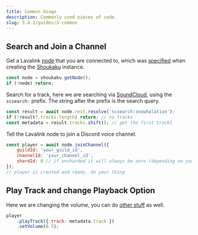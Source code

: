 ```yaml
---
title: Common Usage
description: Commonly used pieces of code.
slug: 3.4.2/guides/3-common
---
```


## Search and Join a Channel

Get a Lavalink [node](/3.4.2/api/classes/node/) that you are connected to, which was [specified](/3.4.2/api/classes/shoukaku#parameters) when creating the [Shoukaku](/3.4.2/api/classes/shoukaku) instance.

```js
const node = shoukaku.getNode();
if (!node) return;
```

Search for a track, here we are searching via [SoundCloud](https://soundcloud.com), using the `scsearch:` prefix. The string after the prefix is the search query.

```js
const result = await node.rest.resolve('scsearch:snowhalation');
if (!result?.tracks.length) return; // no tracks
const metadata = result.tracks.shift(); // get the first trackl
```

Tell the Lavalink node to join a Discord voice channel.

```js
const player = await node.joinChannel({
    guildId: 'your_guild_id',
    channelId: 'your_channel_id',
    shardId: 0 // if unsharded it will always be zero (depending on your library implementation)
});
// player is created and ready, do your thing
```

## Play Track and change Playback Option

Here we are changing the volume, you can do [other stuff](/3.4.2/api/classes/player#methods) as well.

```js
player
    .playTrack({ track: metadata.track })
    .setVolume(0.5);
```

